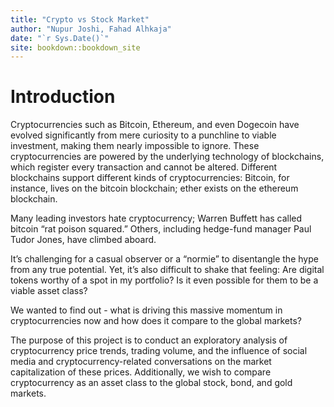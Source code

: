 ```yaml
--- 
title: "Crypto vs Stock Market"
author: "Nupur Joshi, Fahad Alhkaja"
date: "`r Sys.Date()`"
site: bookdown::bookdown_site
---
```


# Introduction

Cryptocurrencies such as Bitcoin, Ethereum, and even Dogecoin have evolved significantly from mere curiosity to a punchline to viable investment, making them nearly impossible to ignore. 
These cryptocurrencies are powered by the underlying technology of blockchains, which register every transaction and cannot be altered. Different blockchains support different kinds of cryptocurrencies: Bitcoin, for instance, lives on the bitcoin blockchain; ether exists on the ethereum blockchain.  

Many leading investors hate cryptocurrency; Warren Buffett has called bitcoin "rat poison squared." Others, including hedge-fund manager Paul Tudor Jones, have climbed aboard. 

It's challenging for a casual observer or a "normie" to disentangle the hype from any true potential. Yet, it's also difficult to shake that feeling: Are digital tokens worthy of a spot in my portfolio? Is it even possible for them to be a viable asset class?

We wanted to find out - what is driving this massive momentum in cryptocurrencies now and how does it compare to the global markets?

The purpose of this project is to conduct an exploratory analysis of cryptocurrency price trends, trading volume, and the influence of social media and cryptocurrency-related conversations on the market capitalization of these prices. Additionally, we wish to compare cryptocurrency as an asset class to the global stock, bond, and gold markets.




